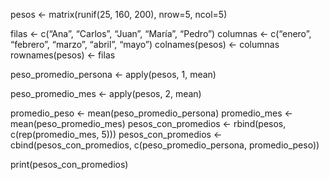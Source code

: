 pesos <- matrix(runif(25, 160, 200), nrow=5, ncol=5)

filas <- c("Ana", "Carlos", "Juan", "María", "Pedro")
columnas <- c("enero", "febrero", "marzo", "abril", "mayo")
colnames(pesos) <- columnas
rownames(pesos) <- filas

peso_promedio_persona <- apply(pesos, 1, mean)

peso_promedio_mes <- apply(pesos, 2, mean)

promedio_peso <- mean(peso_promedio_persona)
promedio_mes <- mean(peso_promedio_mes)
pesos_con_promedios <- rbind(pesos, c(rep(promedio_mes, 5)))
pesos_con_promedios <- cbind(pesos_con_promedios, c(peso_promedio_persona, promedio_peso))

print(pesos_con_promedios)


